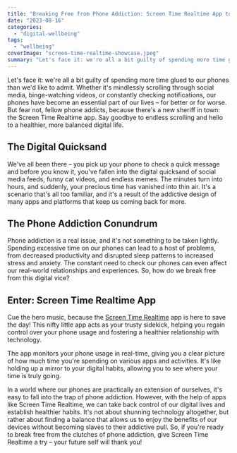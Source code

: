 ```yaml
---
title: "Breaking Free from Phone Addiction: Screen Time Realtime App to the Rescue!"
date: "2023-08-16"
categories: 
  - "digital-wellbeing"
tags: 
  - "wellbeing"
coverImage: "screen-time-realtime-showcase.jpeg"
summary: "Let's face it: we're all a bit guilty of spending more time glued to our phones than we'd like to admit. Whether it's mindlessly scrolling through social media, binge-watching videos, or constantly checking notifications, our phones have become an essential part of our lives – for better or for worse."
---
```


Let's face it: we're all a bit guilty of spending more time glued to our phones than we'd like to admit. Whether it's mindlessly scrolling through social media, binge-watching videos, or constantly checking notifications, our phones have become an essential part of our lives – for better or for worse. But fear not, fellow phone addicts, because there's a new sheriff in town: the Screen Time Realtime app. Say goodbye to endless scrolling and hello to a healthier, more balanced digital life.

## The Digital Quicksand

We've all been there – you pick up your phone to check a quick message and before you know it, you've fallen into the digital quicksand of social media feeds, funny cat videos, and endless memes. The minutes turn into hours, and suddenly, your precious time has vanished into thin air. It's a scenario that's all too familiar, and it's a result of the addictive design of many apps and platforms that keep us coming back for more.

## The Phone Addiction Conundrum

Phone addiction is a real issue, and it's not something to be taken lightly. Spending excessive time on our phones can lead to a host of problems, from decreased productivity and disrupted sleep patterns to increased stress and anxiety. The constant need to check our phones can even affect our real-world relationships and experiences. So, how do we break free from this digital vice?

## Enter: Screen Time Realtime App

Cue the hero music, because the [Screen Time Realtime](https://apps.apple.com/app/apple-store/id6452629146?pt=118449936&ct=articles&mt=8) app is here to save the day! This nifty little app acts as your trusty sidekick, helping you regain control over your phone usage and fostering a healthier relationship with technology.

The app monitors your phone usage in real-time, giving you a clear picture of how much time you're spending on various apps and activities. It's like holding up a mirror to your digital habits, allowing you to see where your time is truly going.

In a world where our phones are practically an extension of ourselves, it's easy to fall into the trap of phone addiction. However, with the help of apps like Screen Time Realtime, we can take back control of our digital lives and establish healthier habits. It's not about shunning technology altogether, but rather about finding a balance that allows us to enjoy the benefits of our devices without becoming slaves to their addictive pull. So, if you're ready to break free from the clutches of phone addiction, give Screen Time Realtime a try – your future self will thank you!
